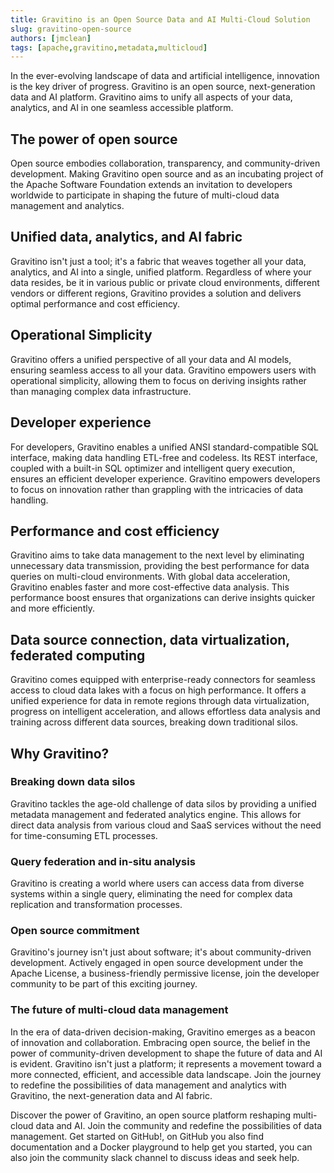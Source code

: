 ```yaml
---
title: Gravitino is an Open Source Data and AI Multi-Cloud Solution
slug: gravitino-open-source
authors: [jmclean]
tags: [apache,gravitino,metadata,multicloud]
---
```


In the ever-evolving landscape of data and artificial intelligence, innovation is the key driver of progress. Gravitino is an open source, next-generation data and AI platform. Gravitino aims to unify all aspects of your data, analytics, and AI in one seamless accessible platform.

## The power of open source
Open source embodies collaboration, transparency, and community-driven development. Making Gravitino open source and as an incubating project of the Apache Software Foundation extends an invitation to developers worldwide to participate in shaping the future of multi-cloud data management and analytics.

## Unified data, analytics, and AI fabric
Gravitino isn't just a tool; it's a fabric that weaves together all your data, analytics, and AI into a single, unified platform. Regardless of where your data resides, be it in various public or private cloud environments, different vendors or different regions, Gravitino provides a solution and delivers optimal performance and cost efficiency.

## Operational Simplicity
Gravitino offers a unified perspective of all your data and AI models, ensuring seamless access to all your data. Gravitino empowers users with operational simplicity, allowing them to focus on deriving insights rather than managing complex data infrastructure.

## Developer experience
For developers, Gravitino enables a unified ANSI standard-compatible SQL interface, making data handling ETL-free and codeless. Its REST interface, coupled with a built-in SQL optimizer and intelligent query execution, ensures an efficient developer experience. Gravitino empowers developers to focus on innovation rather than grappling with the intricacies of data handling.

## Performance and cost efficiency
Gravitino aims to take data management to the next level by eliminating unnecessary data transmission, providing the best performance for data queries on multi-cloud environments. With global data acceleration, Gravitino enables faster and more cost-effective data analysis. This performance boost ensures that organizations can derive insights quicker and more efficiently.

## Data source connection, data virtualization, federated computing
Gravitino comes equipped with enterprise-ready connectors for seamless access to cloud data lakes with a focus on high performance. It offers a unified experience for data in remote regions through data virtualization, progress on intelligent acceleration, and allows effortless data analysis and training across different data sources, breaking down traditional silos.

## Why Gravitino?

### Breaking down data silos
Gravitino tackles the age-old challenge of data silos by providing a unified metadata management and federated analytics engine. This allows for direct data analysis from various cloud and SaaS services without the need for time-consuming ETL processes.

### Query federation and in-situ analysis
Gravitino is creating a world where users can access data from diverse systems within a single query, eliminating the need for complex data replication and transformation processes.

### Open source commitment
Gravitino's journey isn't just about software; it's about community-driven development. Actively engaged in open source development under the Apache License, a business-friendly permissive license, join the developer community to be part of this exciting journey.

### The future of multi-cloud data management
In the era of data-driven decision-making, Gravitino emerges as a beacon of innovation and collaboration. Embracing open source, the belief in the power of community-driven development to shape the future of data and AI is evident. Gravitino isn't just a platform; it represents a movement toward a more connected, efficient, and accessible data landscape. Join the journey to redefine the possibilities of data management and analytics with Gravitino, the next-generation data and AI fabric.

Discover the power of Gravitino, an open source platform reshaping multi-cloud data and AI. Join the community and redefine the possibilities of data management. Get started on GitHub!, on GitHub you also find documentation and a Docker playground to help get you started, you can also join the community slack channel to discuss ideas and seek help.